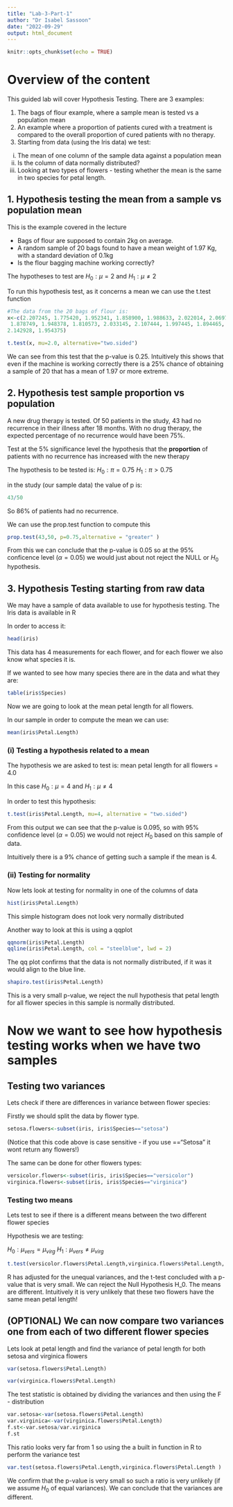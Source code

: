 ```yaml
---
title: "Lab-3-Part-1"
author: "Dr Isabel Sassoon"
date: "2022-09-29"
output: html_document
---
```


```r
knitr::opts_chunk$set(echo = TRUE)
```

# Overview of the content

This guided lab will cover Hypothesis Testing. There are 3 examples:

1. The bags of flour example, where a sample mean is tested vs a population mean
2. An example where a proportion of patients cured with a treatment is compared to the overall proportion of cured patients with no therapy. 
3. Starting from data (using the Iris data) we test:
  (i) The mean of one column of the sample data against a population mean
  (ii) Is the column of data normally distributed?
  (iii) Looking at two types of flowers - testing whether the mean is the same in two species for petal length.

## 1. Hypothesis testing the mean from a sample vs population mean

This is the example covered in the lecture

 - Bags of flour are supposed to contain 2kg on average.
 - A random sample of 20 bags found to have a mean weight of 1.97 Kg, with a standard deviation of 0.1kg
 - Is the flour bagging machine working correctly?

The hypotheses to test are $H_0: \mu=2$ and $H_1: \mu \ne 2$

To run this hypothesis test, as it concerns a mean we can use the t.test function

```r
#The data from the 20 bags of flour is:
x<-c(2.207245, 1.775420, 1.952341, 1.858900, 1.988633, 2.022014, 2.069764, 2.059351, 1.795229,
 1.878749, 1.948378, 1.810573, 2.033145, 2.107444, 1.997445, 1.894465, 2.013665, 1.861908,
2.142928, 1.954375)

t.test(x, mu=2.0, alternative="two.sided")
```

We can see from this test that the p-value is 0.25.
Intuitively this shows that even  if the machine is working correctly there is a 25% chance of obtaining a sample of 20 that has a mean of 1.97 or more extreme.

## 2. Hypothesis test sample proportion vs population

A new drug therapy is tested. Of 50 patients in the study, 43 had no recurrence in their illness after 18 months. With no drug therapy, the expected percentage of no recurrence would have been 75%.

Test at the 5% significance level the hypothesis that the **proportion** of patients with no recurrence has increased with the new therapy
 
The hypothesis to be tested is:
$H_0: \pi=0.75$ $H_1: \pi \gt 0.75$

in the study (our sample data) the value of p is:

```r
43/50
```

So 86% of patients had no recurrence.

We can use the prop.test function to compute this

```r
prop.test(43,50, p=0.75,alternative = "greater" )
```

From this we can conclude that the p-value is 0.05 so at the 95% conficence level ($\alpha=0.05$) we would just about not reject the NULL or $H_0$ hypothesis. 

## 3. Hypothesis Testing starting from raw data

We may have a sample of data available to use for hypothesis testing. The Iris data is available in R 

In order to access it:

```r
head(iris)
```
This data has 4 measurements for each flower, and for each flower we also know what species it is.

If we wanted to see how many species there are in the data and what they are:

```r
table(iris$Species)
```


Now we are going to look at the mean petal length for all flowers.

In our sample in order to compute the mean we can use:

```r
mean(iris$Petal.Length)
```

### (i) Testing a hypothesis related to a mean
The hypothesis we are asked to test is: 
mean petal length for all flowers = 4.0

In this case $H_0: \mu =4$ and $H_1:\mu \ne 4$

In order to test this hypothesis:

```r
t.test(iris$Petal.Length, mu=4, alternative = "two.sided")
```

From this output we can see that the p-value is 0.095, so with 95% confidence level ($\alpha=0.05$)
we would not reject $H_0$ based on this sample of data.

Intuitively there is a 9% chance of getting such a sample if the mean is 4.

### (ii) Testing for normality
Now lets look at testing for normality in one of the columns of data

```r
hist(iris$Petal.Length)
```
 This simple histogram does not look very normally distributed
 
 Another way to look at this is using a qqplot
 
```r
qqnorm(iris$Petal.Length)
qqline(iris$Petal.Length, col = "steelblue", lwd = 2)
```
The qq plot confirms that the data is not normally distributed, if it was it would align to the blue line.
 
```r
shapiro.test(iris$Petal.Length)
```
 
This is a very small p-value, we reject the null hypothesis that petal length for all flower species in this sample is normally distributed.


# Now we want to see how hypothesis testing works when we have two samples

##  Testing two variances
Lets check if there are differences in variance between flower species:

Firstly we should split the data by flower type. 

```r
setosa.flowers<-subset(iris, iris$Species=="setosa")
```

(Notice that this code above is case sensitive - if you use =="Setosa" it wont return any flowers!)

The same can be done for other flowers types:

```r
versicolor.flowers<-subset(iris, iris$Species=="versicolor")
virginica.flowers<-subset(iris, iris$Species=="virginica")
```

### Testing two means
Lets test to see if there is a different means between the two different flower species

Hypothesis we are testing:

$H_0: \mu_{vers}=\mu_{virg}$ $H_1: \mu_{vers} \ne \mu_{virg}$

```r
t.test(versicolor.flowers$Petal.Length,virginica.flowers$Petal.Length, alternative = "two.sided")
```

R has adjusted for the unequal variances, and the t-test concluded with a p-value that is very small. We can reject the Null Hypothesis H_0. The means are different.
Intuitively it is very unlikely that these two flowers have the same mean petal length!


## (OPTIONAL) We can now compare two variances one from each of two different flower species

Lets look at petal length and find the variance of petal length for both setosa and virginica flowers

```r
var(setosa.flowers$Petal.Length)
```

```r
var(virginica.flowers$Petal.Length)
```

The test statistic is obtained by dividing the variances and then using the F - distribution

```r
var.setosa<-var(setosa.flowers$Petal.Length)
var.virginica<-var(virginica.flowers$Petal.Length)
f.st<-var.setosa/var.virginica
f.st
```

This ratio looks very far from 1 so using the a built in function in R to perform the variance test
```r
var.test(setosa.flowers$Petal.Length,virginica.flowers$Petal.Length )
```

We confirm that the p-value is very small so such a ratio is very unlikely (if we assume $H_0$ of equal variances). We can conclude that the variances are different.

 